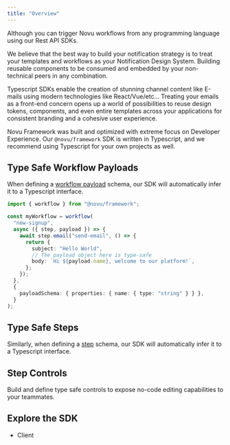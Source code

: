 ```yaml
---
title: "Overview"
---
```



Although you can trigger Novu workflows from any programming language using our Rest API SDKs.

We believe that the best way to build your notification strategy is to treat your templates and workflows as your Notification Design System.
Building reusable components to be consumed and embedded by your non-technical peers in any combination.

Typescript SDKs enable the creation of stunning channel content like E-mails using modern technologies like React/Vue/etc...
Treating your emails as a front-end concern opens up a world of possibilities to reuse design tokens, components, and even entire templates across your applications for consistent branding and a cohesive user experience.

Novu Framework was built and optimized with extreme focus on Developer Experience.
Our `@novu/framework` SDK is written in Typescript, and we recommend using Typescript for your own projects as well.

<EchoTerminal />

## Type Safe Workflow Payloads

When defining a [workflow payload](/framework/concepts/payload) schema, our SDK will automatically infer it to a Typescript interface.

```typescript
import { workflow } from "@novu/framework";

const myWorkflow = workflow(
  "new-signup",
  async ({ step, payload }) => {
    await step.email("send-email", () => {
      return {
        subject: "Hello World",
        // The payload object here is type-safe
        body: `Hi ${payload.name}, welcome to our platform!`,
      };
    });
  },
  {
    payloadSchema: { properties: { name: { type: "string" } } },
  }
);
```

## Type Safe Steps

Similarly, when defining a [step](/framework/concepts/steps) schema, our SDK will automatically infer it to a Typescript interface.

## Step Controls

Build and define type safe controls to expose no-code editing capabilities to your teammates.

## Explore the SDK

- Client
